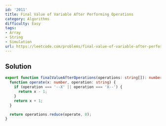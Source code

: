 ```yaml
---
id: '2011'
title: Final Value of Variable After Performing Operations
category: Algorithms
difficulty: Easy
tags:
- Array
- String
- Simulation
url: https://leetcode.com/problems/final-value-of-variable-after-performing-operations
---
```


## Solution

```typescript filename="solution.ts" copy
export function finalValueAfterOperations(operations: string[]): number {
  function operate(x: number, operation: string) {
    if (operation === '--X' || operation === 'X--') {
      return x - 1;
    }
    return x + 1;
  }

  return operations.reduce(operate, 0);
}
```

